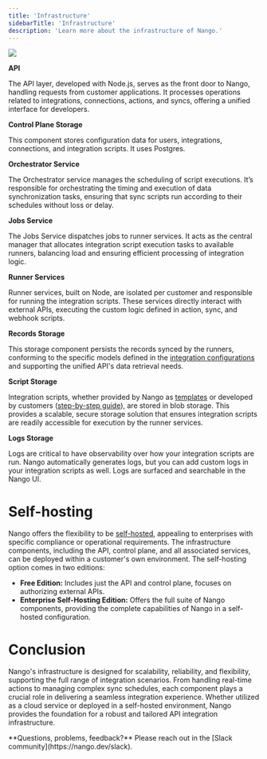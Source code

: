 ```yaml
---
title: 'Infrastructure'
sidebarTitle: 'Infrastructure'
description: 'Learn more about the infrastructure of Nango.'
---
```


<Frame>
  <img src="/images/architecture.png" />
</Frame>

**API**

The API layer, developed with Node.js, serves as the front door to Nango, handling requests from customer applications. It processes operations related to integrations, connections, actions, and syncs, offering a unified interface for developers.

**Control Plane Storage**

This component stores configuration data for users, integrations, connections, and integration scripts. It uses Postgres.

**Orchestrator Service**

The Orchestrator service manages the scheduling of script executions. It’s responsible for orchestrating the timing and execution of data synchronization tasks, ensuring that sync scripts run according to their schedules without loss or delay.

**Jobs Service**

The Jobs Service dispatches jobs to runner services. It acts as the central manager that allocates integration script execution tasks to available runners, balancing load and ensuring efficient processing of integration logic.

**Runner Services**

Runner services, built on Node, are isolated per customer and responsible for running the integration scripts. These services directly interact with external APIs, executing the custom logic defined in action, sync, and webhook scripts. 

**Records Storage**

This storage component persists the records synced by the runners, conforming to the specific models defined in the [integration configurations](/understand/concepts/scripts#integration-configuration) and supporting the unified API's data retrieval needs.

**Script Storage**

Integration scripts, whether provided by Nango as [templates](/understand/concepts/templates) or developed by customers ([step-by-step guide](/guides/customize/create-a-custom-integration)), are stored in blob storage. This provides a scalable, secure storage solution that ensures integration scripts are readily accessible for execution by the runner services.

**Logs Storage**

Logs are critical to have observability over how your integration scripts are run. Nango automatically generates logs, but you can add custom logs in your integration scripts as well. Logs are surfaced and searchable in the Nango UI. 

# Self-hosting

Nango offers the flexibility to be [self-hosted](/host/cloud), appealing to enterprises with specific compliance or operational requirements. The infrastructure components, including the API, control plane, and all associated services, can be deployed within a customer's own environment. The self-hosting option comes in two editions:

- **Free Edition:** Includes just the API and control plane, focuses on authorizing external APIs.
- **Enterprise Self-Hosting Edition:** Offers the full suite of Nango components, providing the complete capabilities of Nango in a self-hosted configuration.

# Conclusion

Nango's infrastructure is designed for scalability, reliability, and flexibility, supporting the full range of integration scenarios. From handling real-time actions to managing complex sync schedules, each component plays a crucial role in delivering a seamless integration experience. Whether utilized as a cloud service or deployed in a self-hosted environment, Nango provides the foundation for a robust and tailored API integration infrastructure.

<Tip>
**Questions, problems, feedback?** Please reach out in the [Slack community](https://nango.dev/slack).
</Tip>